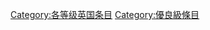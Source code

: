 {{catmore1|[[Wikipedia:英国專題|Wikipedia:英国專題]]}}
{{Articles by Quality|topic=英国|project=英国|format=toc}}
{{emptycat}}

[[Category:各等级英国条目|Category:各等级英国条目]]
[[Category:優良級條目|Category:優良級條目]]